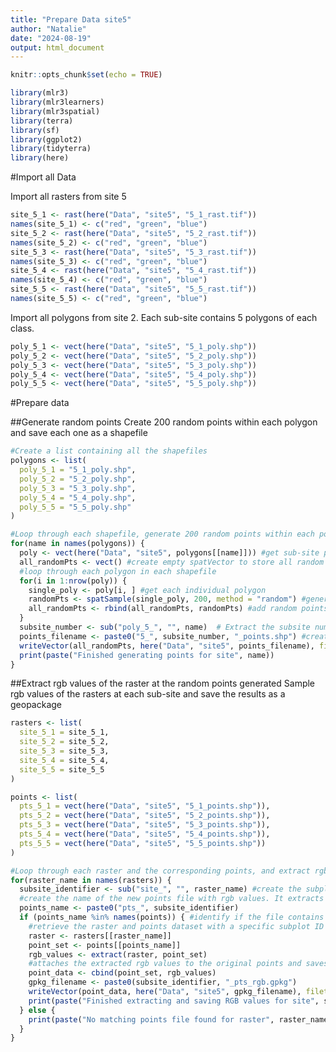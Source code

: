 ```yaml
---
title: "Prepare Data site5"
author: "Natalie"
date: "2024-08-19"
output: html_document
---
```


```r
knitr::opts_chunk$set(echo = TRUE)
```

```r
library(mlr3)
library(mlr3learners)
library(mlr3spatial)
library(terra)
library(sf)
library(ggplot2)
library(tidyterra)
library(here)
```

#Import all Data

Import all rasters from site 5
```r
site_5_1 <- rast(here("Data", "site5", "5_1_rast.tif"))
names(site_5_1) <- c("red", "green", "blue")
site_5_2 <- rast(here("Data", "site5", "5_2_rast.tif"))
names(site_5_2) <- c("red", "green", "blue")
site_5_3 <- rast(here("Data", "site5", "5_3_rast.tif"))
names(site_5_3) <- c("red", "green", "blue")
site_5_4 <- rast(here("Data", "site5", "5_4_rast.tif"))
names(site_5_4) <- c("red", "green", "blue")
site_5_5 <- rast(here("Data", "site5", "5_5_rast.tif"))
names(site_5_5) <- c("red", "green", "blue")
```

Import all polygons from site 2. Each sub-site contains 5 polygons of each class. 
```r
poly_5_1 <- vect(here("Data", "site5", "5_1_poly.shp"))
poly_5_2 <- vect(here("Data", "site5", "5_2_poly.shp"))
poly_5_3 <- vect(here("Data", "site5", "5_3_poly.shp"))
poly_5_4 <- vect(here("Data", "site5", "5_4_poly.shp"))
poly_5_5 <- vect(here("Data", "site5", "5_5_poly.shp"))
```

#Prepare data

##Generate random points
Create 200 random points within each polygon and save each one as a shapefile
```r
#Create a list containing all the shapefiles
polygons <- list(
  poly_5_1 = "5_1_poly.shp",
  poly_5_2 = "5_2_poly.shp",
  poly_5_3 = "5_3_poly.shp",
  poly_5_4 = "5_4_poly.shp",
  poly_5_5 = "5_5_poly.shp"
)
```

```r
#Loop through each shapefile, generate 200 random points within each polygon, and save the points as a shapefile. 
for(name in names(polygons)) {
  poly <- vect(here("Data", "site5", polygons[[name]])) #get sub-site polygons
  all_randomPts <- vect() #create empty spatVector to store all random points
  #loop through each polygon in each shapefile
  for(i in 1:nrow(poly)) {
    single_poly <- poly[i, ] #get each individual polygon
    randomPts <- spatSample(single_poly, 200, method = "random") #generate 200 random points in each polygon
    all_randomPts <- rbind(all_randomPts, randomPts) #add random points to the empty spatVector
  }
  subsite_number <- sub("poly_5_", "", name)  # Extract the subsite number
  points_filename <- paste0("5_", subsite_number, "_points.shp") #create filename for the new points dataset
  writeVector(all_randomPts, here("Data", "site5", points_filename), filetype = "ESRI Shapefile")
  print(paste("Finished generating points for site", name))
}
```
##Extract rgb values of the raster at the random points generated
Sample rgb values of the rasters at each sub-site and save the results as a geopackage
```r
rasters <- list(
  site_5_1 = site_5_1,
  site_5_2 = site_5_2,
  site_5_3 = site_5_3,
  site_5_4 = site_5_4,
  site_5_5 = site_5_5
)
```

```r
points <- list(
  pts_5_1 = vect(here("Data", "site5", "5_1_points.shp")),
  pts_5_2 = vect(here("Data", "site5", "5_2_points.shp")),
  pts_5_3 = vect(here("Data", "site5", "5_3_points.shp")),
  pts_5_4 = vect(here("Data", "site5", "5_4_points.shp")),
  pts_5_5 = vect(here("Data", "site5", "5_5_points.shp"))
)
```

```r
#Loop through each raster and the corresponding points, and extract rgb values
for(raster_name in names(rasters)) {
  subsite_identifier <- sub("site_", "", raster_name) #create the subplot id based on site number _ plot number
  #create the name of the new points file with rgb values. It extracts the subplot id (ex. 1_1) and adds it behind "pts_" (ex. pts_1_1)
  points_name <- paste0("pts_", subsite_identifier) 
  if (points_name %in% names(points)) { #identify if the file contains the corresponding subplot name in the points list
    #retrieve the raster and points dataset with a specific subplot ID and extracts the RGB values at the points, from the raster
    raster <- rasters[[raster_name]] 
    point_set <- points[[points_name]] 
    rgb_values <- extract(raster, point_set) 
    #attaches the extracted rgb values to the original points and saves it as a geopackage file
    point_data <- cbind(point_set, rgb_values) 
    gpkg_filename <- paste0(subsite_identifier, "_pts_rgb.gpkg")
    writeVector(point_data, here("Data", "site5", gpkg_filename), filetype = "GPKG") #exports the geopackage file
    print(paste("Finished extracting and saving RGB values for site", subsite_identifier))
  } else {
    print(paste("No matching points file found for raster", raster_name))
  }
}
```


